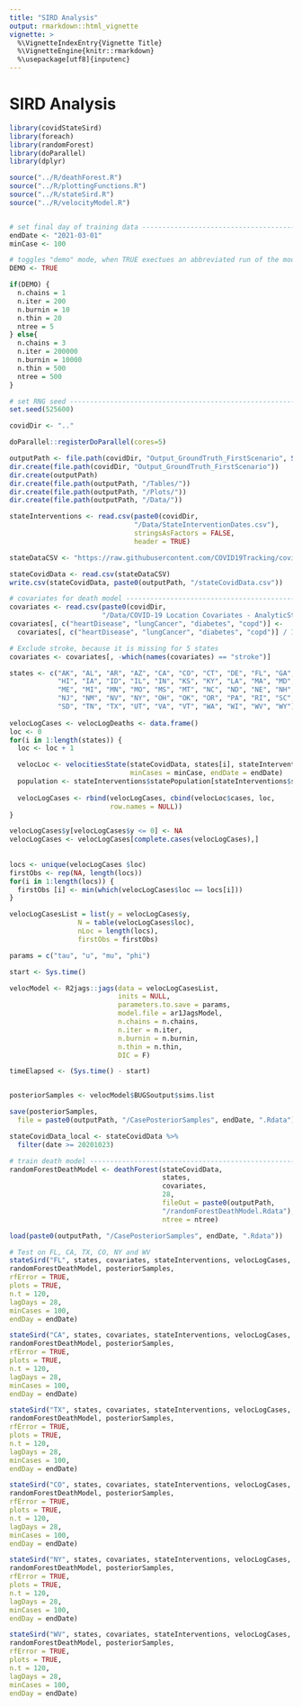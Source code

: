 ```yaml
---
title: "SIRD Analysis"
output: rmarkdown::html_vignette
vignette: >
  %\VignetteIndexEntry{Vignette Title}
  %\VignetteEngine{knitr::rmarkdown}
  %\usepackage[utf8]{inputenc}
---
```


# SIRD Analysis

```r
library(covidStateSird)
library(foreach)
library(randomForest)
library(doParallel)
library(dplyr)

source("../R/deathForest.R")
source("../R/plottingFunctions.R")
source("../R/stateSird.R")
source("../R/velocityModel.R")


# set final day of training data -----------------------------------------------
endDate <- "2021-03-01"
minCase <- 100

# toggles "demo" mode, when TRUE exectues an abbreviated run of the model ------
DEMO <- TRUE

if(DEMO) {
  n.chains = 1
  n.iter = 200
  n.burnin = 10
  n.thin = 20
  ntree = 5
} else{
  n.chains = 3
  n.iter = 200000
  n.burnin = 10000
  n.thin = 500
  ntree = 500
}

# set RNG seed -----------------------------------------------------------------
set.seed(525600)

covidDir <- ".."

doParallel::registerDoParallel(cores=5)

outputPath <- file.path(covidDir, "Output_GroundTruth_FirstScenario", Sys.Date())
dir.create(file.path(covidDir, "Output_GroundTruth_FirstScenario"))
dir.create(outputPath)
dir.create(file.path(outputPath, "/Tables/"))
dir.create(file.path(outputPath, "/Plots/"))
dir.create(file.path(outputPath, "/Data/"))

stateInterventions <- read.csv(paste0(covidDir,
                               "/Data/StateInterventionDates.csv"),
                               stringsAsFactors = FALSE,
                               header = TRUE)

stateDataCSV <- "https://raw.githubusercontent.com/COVID19Tracking/covid-public-api/master/v1/states/daily.csv"

stateCovidData <- read.csv(stateDataCSV)
write.csv(stateCovidData, paste0(outputPath, "/stateCovidData.csv"))

# covariates for death model ---------------------------------------------------
covariates <- read.csv(paste0(covidDir, 
                       "/Data/COVID-19 Location Covariates - AnalyticStates.csv"))
covariates[, c("heartDisease", "lungCancer", "diabetes", "copd")] <-
  covariates[, c("heartDisease", "lungCancer", "diabetes", "copd")] / 100000

# Exclude stroke, because it is missing for 5 states 
covariates <- covariates[, -which(names(covariates) == "stroke")]

states <- c("AK", "AL", "AR", "AZ", "CA", "CO", "CT", "DE", "FL", "GA", 
            "HI", "IA", "ID", "IL", "IN", "KS", "KY", "LA", "MA", "MD", 
            "ME", "MI", "MN", "MO", "MS", "MT", "NC", "ND", "NE", "NH", 
            "NJ", "NM", "NV", "NY", "OH", "OK", "OR", "PA", "RI", "SC", 
            "SD", "TN", "TX", "UT", "VA", "VT", "WA", "WI", "WV", "WY")
 
velocLogCases <- velocLogDeaths <- data.frame()
loc <- 0
for(i in 1:length(states)) {
  loc <- loc + 1

  velocLoc <- velocitiesState(stateCovidData, states[i], stateInterventions, 
                              minCases = minCase, endDate = endDate)
  population <- stateInterventions$statePopulation[stateInterventions$stateAbbreviation == states[i]]
  
  velocLogCases <- rbind(velocLogCases, cbind(velocLoc$cases, loc, 
                         row.names = NULL))
}

velocLogCases$y[velocLogCases$y <= 0] <- NA
velocLogCases <- velocLogCases[complete.cases(velocLogCases),]
 
 
locs <- unique(velocLogCases $loc)
firstObs <- rep(NA, length(locs))
for(i in 1:length(locs)) {
  firstObs [i] <- min(which(velocLogCases$loc == locs[i]))
}

velocLogCasesList = list(y = velocLogCases$y, 
                 N = table(velocLogCases$loc), 
                 nLoc = length(locs), 
                 firstObs = firstObs)

params = c("tau", "u", "mu", "phi")

start <- Sys.time()

velocModel <- R2jags::jags(data = velocLogCasesList, 
                           inits = NULL, 
                           parameters.to.save = params,
                           model.file = ar1JagsModel, 
                           n.chains = n.chains, 
                           n.iter = n.iter, 
                           n.burnin = n.burnin, 
                           n.thin = n.thin, 
                           DIC = F)

timeElapsed <- (Sys.time() - start)


posteriorSamples <- velocModel$BUGSoutput$sims.list

save(posteriorSamples,
  file = paste0(outputPath, "/CasePosteriorSamples", endDate, ".Rdata"))

stateCovidData_local <- stateCovidData %>%
  filter(date >= 20201023)

# train death model ------------------------------------------------------------
randomForestDeathModel <- deathForest(stateCovidData, 
                                      states,
                                      covariates, 
                                      28, 
                                      fileOut = paste0(outputPath, 
                                      "/randomForestDeathModel.Rdata"),
                                      ntree = ntree)

load(paste0(outputPath, "/CasePosteriorSamples", endDate, ".Rdata"))

# Test on FL, CA, TX, CO, NY and WV
stateSird("FL", states, covariates, stateInterventions, velocLogCases, stateCovidData,
randomForestDeathModel, posteriorSamples,
rfError = TRUE,
plots = TRUE,
n.t = 120,
lagDays = 28,
minCases = 100,
endDay = endDate)

stateSird("CA", states, covariates, stateInterventions, velocLogCases, stateCovidData,
randomForestDeathModel, posteriorSamples,
rfError = TRUE,
plots = TRUE,
n.t = 120,
lagDays = 28,
minCases = 100,
endDay = endDate)

stateSird("TX", states, covariates, stateInterventions, velocLogCases, stateCovidData,
randomForestDeathModel, posteriorSamples,
rfError = TRUE,
plots = TRUE,
n.t = 120,
lagDays = 28,
minCases = 100,
endDay = endDate)

stateSird("CO", states, covariates, stateInterventions, velocLogCases, stateCovidData,
randomForestDeathModel, posteriorSamples,
rfError = TRUE,
plots = TRUE,
n.t = 120,
lagDays = 28,
minCases = 100,
endDay = endDate)

stateSird("NY", states, covariates, stateInterventions, velocLogCases, stateCovidData,
randomForestDeathModel, posteriorSamples,
rfError = TRUE,
plots = TRUE,
n.t = 120,
lagDays = 28,
minCases = 100,
endDay = endDate)

stateSird("WV", states, covariates, stateInterventions, velocLogCases, stateCovidData,
randomForestDeathModel, posteriorSamples,
rfError = TRUE,
plots = TRUE,
n.t = 120,
lagDays = 28,
minCases = 100,
endDay = endDate)
```